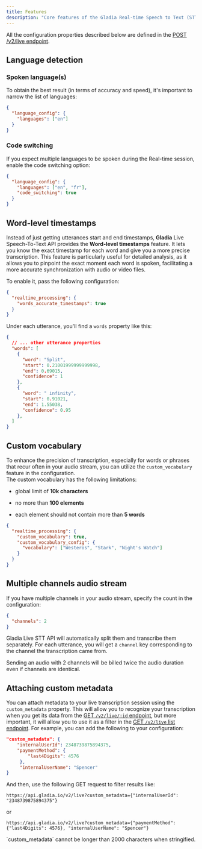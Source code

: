 ```yaml
---
title: Features
description: "Core features of the Gladia Real-time Speech to Text (STT) API"
---
```


<Note>All the configuration properties described below are defined in the [POST /v2/live endpoint](/api-reference/v2/live/init).</Note>

## Language detection

### Spoken language(s)

To obtain the best result (in terms of accuracy and speed), it's important to narrow the list of languages:

```json
{
  "language_config": {
    "languages": ["en"]
  }
}
```

### Code switching

If you expect multiple languages to be spoken during the Real-time session, enable the code switching option:

```json
{
  "language_config": {
    "languages": ["en", "fr"],
    "code_switching": true
  }
}
```

## Word-level timestamps

Instead of just getting utterances start and end timestamps, **Gladia** Live Speech-To-Text API provides the
**Word-level timestamps** feature. It lets you know the exact timestamp for each word and give you a more precise transcription.
This feature is particularly useful for detailed analysis, as it allows you to pinpoint the exact moment each word is spoken, facilitating
a more accurate synchronization with audio or video files.

To enable it, pass the following configuration:

```json
{
  "realtime_processing": {
    "words_accurate_timestamps": true
  }
}
```

Under each utterance, you'll find a `words` property like this:

```json
{
  // ... other utterance properties
  "words": [
    {
      "word": "Split",
      "start": 0.21001999999999998,
      "end": 0.69015,
      "confidence": 1
    },
    {
      "word": " infinity",
      "start": 0.91021,
      "end": 1.55038,
      "confidence": 0.95
    },
  ]
}
```

## Custom vocabulary

To enhance the precision of transcription, especially for words or phrases that recur often in your audio stream, you
can utilize the `custom_vocabulary` feature in the configuration.<br />
The custom vocabulary has the following limitations:

* global limit of **10k characters**

* no more than **100 elements**

* each element should not contain more than **5 words**

```json
{
  "realtime_processing": {
    "custom_vocabulary": true,
    "custom_vocabulary_config": {
      "vocabulary": ["Westeros", "Stark", "Night's Watch"]
    }
  }
}
```

## Multiple channels audio stream

If you have multiple channels in your audio stream, specify the count in the configuration:

```json
{
  "channels": 2
}
```

Gladia Live STT API will automatically split them and transcribe them separately.
For each utterance, you will get a `channel` key corresponding to the channel the transcription came from.

<Warning>
  Sending an audio with 2 channels will be billed twice the audio duration even if channels are identical.
</Warning>

## Attaching custom metadata

You can attach metadata to your live transcription session using the `custom_metadata` property.
This will allow you to recognize your transcription when you get its data from the [GET `/v2/live/:id` endpoint](/api-reference/v2/live/get), but more important, it will allow you to use it as a filter in the [GET `/v2/live` list endpoint](/api-reference/v2/live/list).
For example, you can add the following to your configuration:

```json
"custom_metadata": {
    "internalUserId": 2348739875894375,
    "paymentMethod": {
        "last4Digits": 4576
     },
     "internalUserName": "Spencer"
}
```

And then, use the following GET request to filter results like:

```
https://api.gladia.io/v2/live?custom_metadata={"internalUserId": "2348739875894375"}
```

or

```
https://api.gladia.io/v2/live?custom_metadata={"paymentMethod": {"last4Digits": 4576}, "internalUserName": "Spencer"}
```

<Warning>
  `custom_metadata` cannot be longer than 2000 characters when stringified.
</Warning>